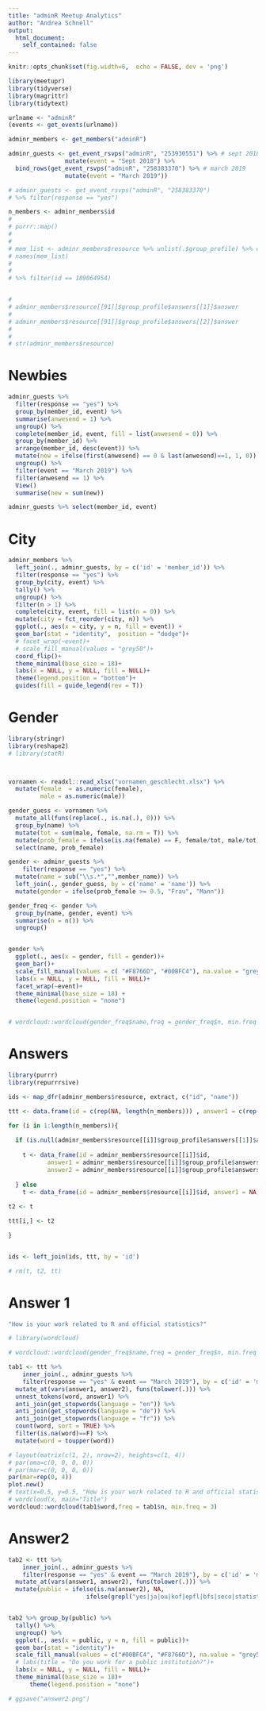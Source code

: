 ```yaml
---
title: "adminR Meetup Analytics"
author: "Andrea Schnell"
output:
  html_document:
    self_contained: false
---
```


```r

knitr::opts_chunk$set(fig.width=6,  echo = FALSE, dev = 'png')


```


```r
library(meetupr)
library(tidyverse)
library(magrittr)
library(tidytext)

urlname <- "adminR"
(events <- get_events(urlname))

adminr_members <- get_members("adminR")

adminr_guests <- get_event_rsvps("adminR", "253930551") %>% # sept 2018
                mutate(event = "Sept 2018") %>%
  bind_rows(get_event_rsvps("adminR", "258383370") %>% # march 2019
                mutate(event = "March 2019"))

# adminr_guests <- get_event_rsvps("adminR", "258383370")
# %>% filter(response == "yes")

n_members <- adminr_members$id
#
# purrr::map()
#
#
# mem_list <- adminr_members$resource %>% unlist(.$group_profile) %>% data_frame() %>% select(group_profile.answers.answer)
# names(mem_list)
#
#
# %>% filter(id == 189064954)


#
# adminr_members$resource[[91]]$group_profile$answers[[1]]$answer
#
# adminr_members$resource[[91]]$group_profile$answers[[2]]$answer
#
#
# str(adminr_members$resource)
```

# Newbies
```r
adminr_guests %>%
  filter(response == "yes") %>%
  group_by(member_id, event) %>%
  summarise(anwesend = 1) %>%
  ungroup() %>%
  complete(member_id, event, fill = list(anwesend = 0)) %>%
  group_by(member_id) %>%
  arrange(member_id, desc(event)) %>%
  mutate(new = ifelse(first(anwesend) == 0 & last(anwesend)==1, 1, 0)) %>%
  ungroup() %>%
  filter(event == "March 2019") %>%
  filter(anwesend == 1) %>%
  View()
  summarise(new = sum(new))

adminr_guests %>% select(member_id, event)
```


# City
```r
adminr_members %>% 
  left_join(., adminr_guests, by = c('id' = 'member_id')) %>% 
  filter(response == "yes") %>% 
  group_by(city, event) %>% 
  tally() %>% 
  ungroup() %>% 
  filter(n > 1) %>% 
  complete(city, event, fill = list(n = 0)) %>% 
  mutate(city = fct_reorder(city, n)) %>% 
  ggplot(., aes(x = city, y = n, fill = event)) +
  geom_bar(stat = "identity",  position = "dodge")+
  # facet_wrap(~event)+
  # scale_fill_manual(values = "grey50")+
  coord_flip()+
  theme_minimal(base_size = 18)+
  labs(x = NULL, y = NULL, fill = NULL)+
  theme(legend.position = "bottom")+
  guides(fill = guide_legend(rev = T))


```

# Gender
```r
library(stringr)
library(reshape2)
# library(statR)



vornamen <- readxl::read_xlsx("vornamen_geschlecht.xlsx") %>% 
  mutate(female  = as.numeric(female),
         male = as.numeric(male))

gender_guess <- vornamen %>% 
  mutate_all(funs(replace(., is.na(.), 0))) %>% 
  group_by(name) %>% 
  mutate(tot = sum(male, female, na.rm = T)) %>% 
  mutate(prob_female = ifelse(is.na(female) == F, female/tot, male/tot)) %>% 
  select(name, prob_female)

gender <- adminr_guests %>% 
    filter(response == "yes") %>% 
  mutate(name = sub("\\s.*","",member_name)) %>% 
  left_join(., gender_guess, by = c('name' = 'name')) %>% 
  mutate(gender = ifelse(prob_female >= 0.5, "Frau", "Mann"))

gender_freq <- gender %>% 
  group_by(name, gender, event) %>% 
  summarise(n = n()) %>% 
  ungroup()


gender %>% 
  ggplot(., aes(x = gender, fill = gender))+
  geom_bar()+
  scale_fill_manual(values = c( "#F8766D", "#00BFC4"), na.value = "grey50")+
  labs(x = NULL, y = NULL, fill = NULL)+
  facet_wrap(~event)+
  theme_minimal(base_size = 18) +
  theme(legend.position = "none")


# wordcloud::wordcloud(gender_freq$name,freq = gender_freq$n, min.freq = 1)

```

# Answers
```r

library(purrr)
library(repurrrsive)

ids <- map_dfr(adminr_members$resource, extract, c("id", "name"))

ttt <- data.frame(id = c(rep(NA, length(n_members))) , answer1 = c(rep(NA, length(n_members))), answer2 = c(rep(NA, length(n_members))))

for (i in 1:length(n_members)){
  
  if (is.null(adminr_members$resource[[i]]$group_profile$answers[[1]]$answer) == F ){
    
    t <- data_frame(id = adminr_members$resource[[i]]$id, 
           answer1 = adminr_members$resource[[i]]$group_profile$answers[[1]]$answer,
           answer2 = adminr_members$resource[[i]]$group_profile$answers[[2]]$answer)
    
  } else
    t <- data_frame(id = adminr_members$resource[[i]]$id, answer1 = NA, answer2 = NA)
  
t2 <- t

ttt[i,] <- t2

}


ids <- left_join(ids, ttt, by = 'id')

# rm(t, t2, tt)

```

# Answer 1
```r
"How is your work related to R and official statistics?"

# library(wordcloud)

# wordcloud::wordcloud(gender_freq$name,freq = gender_freq$n, min.freq = 1)

tab1 <- ttt %>% 
    inner_join(., adminr_guests %>%
    filter(response == "yes" & event == "March 2019"), by = c('id' = 'member_id')) %>%
  mutate_at(vars(answer1, answer2), funs(tolower(.))) %>% 
  unnest_tokens(word, answer1) %>% 
  anti_join(get_stopwords(language = "en")) %>% 
  anti_join(get_stopwords(language = "de")) %>% 
  anti_join(get_stopwords(language = "fr")) %>% 
  count(word, sort = TRUE) %>% 
  filter(is.na(word)==F) %>% 
  mutate(word = toupper(word))

# layout(matrix(c(1, 2), nrow=2), heights=c(1, 4))
# par(oma=c(0, 0, 0, 0))
# par(mar=c(0, 0, 0, 0))
par(mar=rep(0, 4))
plot.new()
# text(x=0.5, y=0.5, "How is your work related to R and official statistics?")
# wordcloud(x, main="Title")
wordcloud::wordcloud(tab1$word,freq = tab1$n, min.freq = 3)

```


# Answer2
```r
tab2 <- ttt %>% 
    inner_join(., adminr_guests %>%
    filter(response == "yes" & event == "March 2019"), by = c('id' = 'member_id')) %>%
  mutate_at(vars(answer1, answer2), funs(tolower(.))) %>% 
  mutate(public = ifelse(is.na(answer2), NA,
                      ifelse(grepl("yes|ja|ou|kof|epfl|bfs|seco|statistik|snb|swiss national bank|ofs|university|universität|hochschule|bundesamt|federal|amt|fédéral", answer2), "ja", "nein")))


tab2 %>% group_by(public) %>% 
  tally() %>% 
  ungroup() %>% 
  ggplot(., aes(x = public, y = n, fill = public))+
  geom_bar(stat = "identity")+
  scale_fill_manual(values = c("#00BFC4", "#F8766D"), na.value = "grey50")+
  # labs(title = "Do you work for a public institution?")+
  labs(x = NULL, y = NULL, fill = NULL)+
  theme_minimal(base_size = 18)+
      theme(legend.position = "none")

# ggsave("answer2.png")
```



